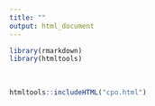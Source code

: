 ```yaml
---
title: ""
output: html_document
---
```


```r
library(rmarkdown)
library(htmltools)
```

<br>

```r

htmltools::includeHTML("cpo.html")

```
